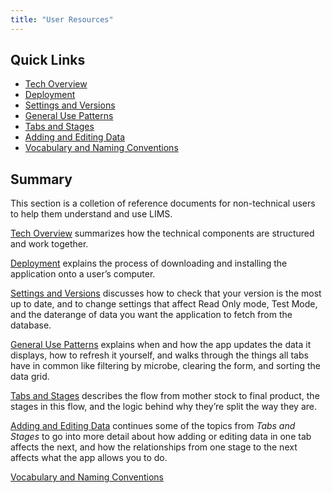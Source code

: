 ```yaml
---
title: "User Resources"
---
```


## Quick Links

- [Tech Overview](tech-overview.html)
- [Deployment](deployment.html)
- [Settings and Versions](versions-and-settings.html)
- [General Use Patterns](general-use.html)
- [Tabs and Stages](tabs-and-stages.html)
- [Adding and Editing Data](adding-editing-data.html)
- [Vocabulary and Naming Conventions](vocabulary.html)

## Summary

This section is a colletion of reference documents for non-technical users to help them understand and use LIMS.

[Tech Overview](tech-overview.html) summarizes how the technical components are structured and work together.

[Deployment](deployment.html) explains the process of downloading and installing the application onto a user's computer.

[Settings and Versions](versions-and-settings.html) discusses how to check that your version is the most up to date, and to change settings that affect Read Only mode, Test Mode, and the daterange of data you want the application to fetch from the database.

[General Use Patterns](general-use.html) explains when and how the app updates the data it displays, how to refresh it yourself, and walks through the things all tabs have in common like filtering by microbe, clearing the form, and sorting the data grid.

[Tabs and Stages](tabs-and-stages.html) describes the flow from mother stock to final product, the stages in this flow, and the logic behind why they're split the way they are.

[Adding and Editing Data](adding-editing-data.html) continues some of the topics from *Tabs and Stages* to go into more detail about how adding or editing data in one tab affects the next, and how the relationships from one stage to the next affects what the app allows you to do.

[Vocabulary and Naming Conventions](vocabulary.html)
